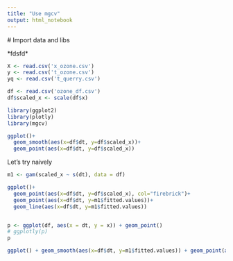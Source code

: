 ```yaml
---
title: "Use mgcv"
output: html_notebook
---
```


\# Import data and libs\

\*fdsfd\*\


```r
X <- read.csv('x_ozone.csv')
y <- read.csv('t_ozone.csv')
yq <- read.csv('t_querry.csv')

df <- read.csv('ozone_df.csv')
df$scaled_x <- scale(df$x)
```

```r
library(ggplot2)
library(plotly)
library(mgcv)
```

```r
ggplot()+
  geom_smooth(aes(x=df$dt, y=df$scaled_x))+
  geom_point(aes(x=df$dt, y=df$scaled_x))
```


Let's try naively
```r
m1 <- gam(scaled_x ~ s(dt), data = df)
```

```r
ggplot()+
  geom_point(aes(x=df$dt, y=df$scaled_x), col="firebrick")+
  geom_point(aes(x=df$dt, y=m1$fitted.values))+
  geom_line(aes(x=df$dt, y=m1$fitted.values))
```

```r

```


```r
p <- ggplot(df, aes(x = dt, y = x)) + geom_point()
# ggplotly(p)
p
```

```r
ggplot() + geom_smooth(aes(x=df$dt, y=m1$fitted.values)) + geom_point(aes(x=df$dt, y=df$scaled_x))
```











